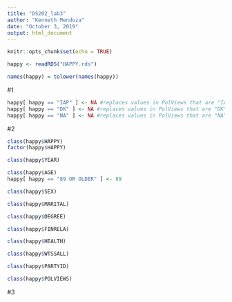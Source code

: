 ```yaml
---
title: "DS202_lab3"
author: "Kenneth Mendoza"
date: "October 3, 2019"
output: html_document
---
```


```r
knitr::opts_chunk$set(echo = TRUE)
```

```r
happy <- readRDS("HAPPY.rds")
```

```r
names(happy) = tolower(names(happy))
```

#1
```r
happy[ happy == "IAP" ] <- NA #replaces values in PolViews that are "IAP" to NA
happy[ happy == "DK" ] <- NA #replaces values in PolViews that are "DK" to NA
happy[ happy == "NA" ] <- NA #replaces values in PolViews that are "NA" to NA
```

#2
```r
class(happy$HAPPY)
factor(happy$HAPPY)
```
```r
class(happy$YEAR)
```
```r
class(happy$AGE)
happy[ happy == "89 OR OLDER" ] <- 89
```

```r
class(happy$SEX)
```

```r
class(happy$MARITAL)
```

```r
class(happy$DEGREE)
```

```r
class(happy$FINRELA)
```

```r
class(happy$HEALTH)
```

```r
class(happy$WTSSALL)
```

```r
class(happy$PARTYID)
```

```r
class(happy$POLVIEWS)
```


#3
